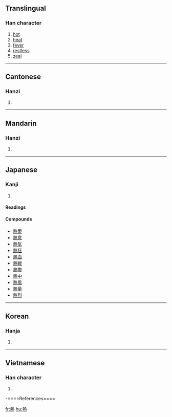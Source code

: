 {{see|热}}

==Translingual==
===Han character===
{{Han char|rn=86|rad=火|as=11|sn=15|four=4533<sub>1</sub>|canj=土戈火 (GIF)}}
# [[hot]]
# [[heat]]
# [[fever]]
# [[restless]]
# [[zeal]]

----
==Cantonese==
===Hanzi===
{{yue-hanzi|jyut=|y=yit6}}
# {{defn|Cantonese}}

----
==Mandarin==
===Hanzi===
{{cmn-hanzi|sim=热|pin=[[rè]] (re4)|wg=je<sup>4</sup>}}
# {{defn|Mandarin}}

-----
== Japanese ==
===Kanji===
{{ja-kanji|grade=|rs=火11}}
# {{defn|Japanese}} 
====Readings====
{{ja-readings|on=[[ねつ]] (netsu), [[ぜつ]] (zetsu), [[ねち]] (nechi)|kun=[[あつい]] ([[熱い]], atsui)}}

====Compounds====
*[[熱愛]]
*[[熱意]]
*[[熱気]]
*[[熱狂]]
*[[熱血]]
*[[熱戦]]
*[[熱帯]]
*[[熱中]]
*[[熱風]]
*[[熱量]]
*[[熱烈]]

------
==Korean==
===Hanja===
{{ko-hanja|hangeul=열|eumhun=|rv=yeol|mr=yŏl|y=yel}}
# {{defn|Korean}}


-----
==Vietnamese==
===Han character===
{{vi-hantu|nhiệt}}
# {{defn|Vietnamese}}


-====References====
{{Han ref|kx=0681.080|dkj=19360|dj=1092.240|hdz=32230.100|uh=71B1|ud=29105|bh=BCF6|bd=48374}}

[[fr:熱]]
[[hu:熱]]